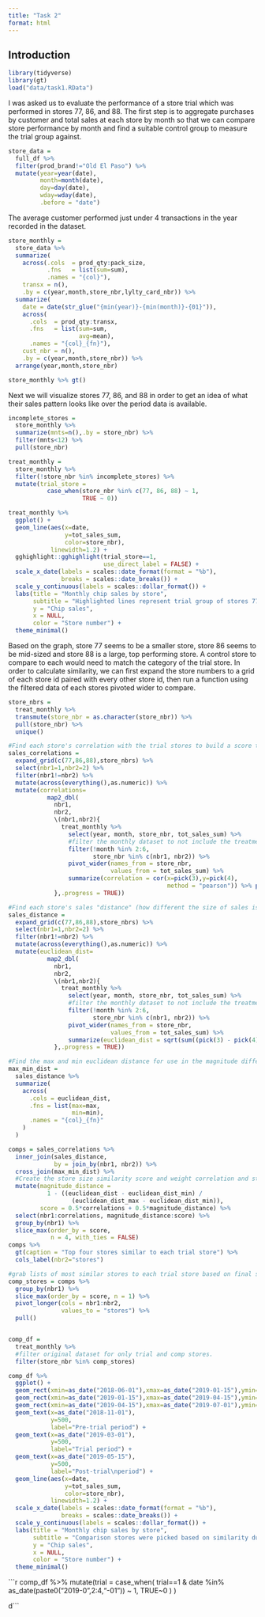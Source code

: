 ```yaml
---
title: "Task 2"
format: html
---
```


## Introduction

```r
library(tidyverse)
library(gt)
load("data/task1.RData")
```

I was asked us to evaluate the performance of a store trial which was performed in stores 77, 86, and 88. The first step is to aggregate purchases by customer and total sales at each store by month so that we can compare store performance by month and find a suitable control group to measure the trial group against.

```r

store_data = 
  full_df %>% 
  filter(prod_brand!="Old El Paso") %>% 
  mutate(year=year(date),
         month=month(date),
         day=day(date),
         wday=wday(date),
         .before = "date")

```

The average customer performed just under 4 transactions in the year recorded in the dataset.

```r

store_monthly =
  store_data %>% 
  summarize(
    across(.cols  = prod_qty:pack_size,
           .fns   = list(sum=sum),
           .names = "{col}"),
    transx = n(),
    .by = c(year,month,store_nbr,lylty_card_nbr)) %>% 
  summarize(
    date = date(str_glue("{min(year)}-{min(month)}-{01}")),
    across(
      .cols  = prod_qty:transx,
      .fns   = list(sum=sum,
                    avg=mean),
      .names = "{col}_{fn}"),
    cust_nbr = n(),
    .by = c(year,month,store_nbr)) %>% 
  arrange(year,month,store_nbr)

store_monthly %>% gt()

```

Next we will visualize stores 77, 86, and 88 in order to get an idea of what their sales pattern looks like over the period data is available.

```r

incomplete_stores =
  store_monthly %>% 
  summarize(mnts=n(),.by = store_nbr) %>% 
  filter(mnts<12) %>% 
  pull(store_nbr)

treat_monthly = 
  store_monthly %>% 
  filter(!store_nbr %in% incomplete_stores) %>% 
  mutate(trial_store =
           case_when(store_nbr %in% c(77, 86, 88) ~ 1,
                     TRUE ~ 0))

treat_monthly %>% 
  ggplot() +
  geom_line(aes(x=date,
                y=tot_sales_sum,
                color=store_nbr),
            linewidth=1.2) +
  gghighlight::gghighlight(trial_store==1,
                           use_direct_label = FALSE) +
  scale_x_date(labels = scales::date_format(format = "%b"),
               breaks = scales::date_breaks()) +
  scale_y_continuous(labels = scales::dollar_format()) + 
  labs(title = "Monthly chip sales by store",
       subtitle = "Highlighted lines represent trial group of stores 77, 86, and 88 all other stores are greyed out",
       y = "Chip sales",
       x = NULL,
       color = "Store number") +
  theme_minimal()

```

Based on the graph, store 77 seems to be a smaller store, store 86 seems to be mid-sized and store 88 is a large, top performing store. A control store to compare to each would need to match the category of the trial store.
In order to calculate similarity, we can first expand the store numbers to a grid of each store id paired with every other store id, then run a function using the filtered data of each stores pivoted wider to compare.


```r

store_nbrs =
  treat_monthly %>% 
  transmute(store_nbr = as.character(store_nbr)) %>% 
  pull(store_nbr) %>% 
  unique()

#Find each store's correlation with the trial stores to build a score to compare stores performance in terms of month to month changes. This combined with a store size comparison will be used to select control stores.
sales_correlations =
  expand_grid(c(77,86,88),store_nbrs) %>% 
  select(nbr1=1,nbr2=2) %>% 
  filter(nbr1!=nbr2) %>% 
  mutate(across(everything(),as.numeric)) %>% 
  mutate(correlations=
           map2_dbl(
             nbr1,
             nbr2,
             \(nbr1,nbr2){
               treat_monthly %>% 
                 select(year, month, store_nbr, tot_sales_sum) %>%
                 #filter the monthly dataset to not include the treatment period, since we are interested in similarity between stores outside of the store layout trial period, but searching for differences during the layout trial. Pick two stores at a time and pivot wider in order to have two series to pass to correlations function.
                 filter(!month %in% 2:6,
                        store_nbr %in% c(nbr1, nbr2)) %>% 
                 pivot_wider(names_from = store_nbr,
                             values_from = tot_sales_sum) %>%
                 summarize(correlation = cor(x=pick(3),y=pick(4),
                                             method = "pearson")) %>% pull()
             },.progress = TRUE)) 

```

```r

#Find each store's sales "distance" (how different the size of sales is) from the trial stores to build a score to compare stores performance in terms of month to month size. This combined with a correlation comparison will be used to select control stores.
sales_distance =
  expand_grid(c(77,86,88),store_nbrs) %>% 
  select(nbr1=1,nbr2=2) %>% 
  filter(nbr1!=nbr2) %>% 
  mutate(across(everything(),as.numeric)) %>% 
  mutate(euclidean_dist=
           map2_dbl(
             nbr1,
             nbr2,
             \(nbr1,nbr2){
               treat_monthly %>% 
                 select(year, month, store_nbr, tot_sales_sum) %>%
                 #filter the monthly dataset to not include the treatment period, since we are interested in similarity between stores outside of the store layout trial period, but searching for differences during the layout trial. Pick two stores at a time and pivot wider in order to have two series to pass to distance function.
                 filter(!month %in% 2:6,
                        store_nbr %in% c(nbr1, nbr2)) %>% 
                 pivot_wider(names_from = store_nbr,
                             values_from = tot_sales_sum) %>%
                 summarize(euclidean_dist = sqrt(sum((pick(3) - pick(4))^2))) %>% pull()
             },.progress = TRUE)) 

#Find the max and min euclidean distance for use in the magnitude difference score.
max_min_dist = 
  sales_distance %>% 
  summarize(
    across(
      .cols = euclidean_dist,
      .fns = list(max=max,
                  min=min),
      .names = "{col}_{fn}"
    )
  )
```


```r

comps = sales_correlations %>% 
  inner_join(sales_distance,
             by = join_by(nbr1, nbr2)) %>% 
  cross_join(max_min_dist) %>% 
  #Create the store size similarity score and weight correlation and store size equally to create a score to select control stores.
  mutate(magnitude_distance = 
           1 - ((euclidean_dist - euclidean_dist_min) /
                  (euclidean_dist_max - euclidean_dist_min)),
         score = 0.5*correlations + 0.5*magnitude_distance) %>% 
  select(nbr1:correlations, magnitude_distance:score) %>% 
  group_by(nbr1) %>% 
  slice_max(order_by = score, 
            n = 4, with_ties = FALSE)
comps %>% 
  gt(caption = "Top four stores similar to each trial store") %>% 
  cols_label(nbr2="stores")
```


```r
#grab lists of most similar stores to each trial store based on final scores.
comp_stores = comps %>% 
  group_by(nbr1) %>% 
  slice_max(order_by = score, n = 1) %>% 
  pivot_longer(cols = nbr1:nbr2,
               values_to = "stores") %>% 
  pull()


comp_df = 
  treat_monthly %>% 
  #filter original dataset for only trial and comp stores.
  filter(store_nbr %in% comp_stores) 

comp_df %>% 
  ggplot() +
  geom_rect(xmin=as_date("2018-06-01"),xmax=as_date("2019-01-15"),ymin=0,ymax=1500, fill="grey40", alpha=0.01) +
  geom_rect(xmin=as_date("2019-01-15"),xmax=as_date("2019-04-15"),ymin=0,ymax=1500, fill="firebrick1", alpha=0.01) +
  geom_rect(xmin=as_date("2019-04-15"),xmax=as_date("2019-07-01"),ymin=0,ymax=1500, fill="yellow3", alpha=0.01) +
  geom_text(x=as_date("2018-11-01"),
            y=500,
            label="Pre-trial period") +
  geom_text(x=as_date("2019-03-01"),
            y=500,
            label="Trial period") +
  geom_text(x=as_date("2019-05-15"),
            y=500,
            label="Post-trial\nperiod") +
  geom_line(aes(x=date,
                y=tot_sales_sum,
                color=store_nbr),
            linewidth=1.2) +
  scale_x_date(labels = scales::date_format(format = "%b"),
               breaks = scales::date_breaks()) +
  scale_y_continuous(labels = scales::dollar_format()) + 
  labs(title = "Monthly chip sales by store",
       subtitle = "Comparison stores were picked based on similarity during the Pre-trial period",
       y = "Chip sales",
       x = NULL,
       color = "Store number") +
  theme_minimal()

```

```r

comp_df %>% 
  mutate(trial = 
           case_when(
             trial==1 & 
               date %in% as_date(paste0("2019-0",2:4,"-01")) ~ 1, 
             TRUE~0
             )
         )

d```

